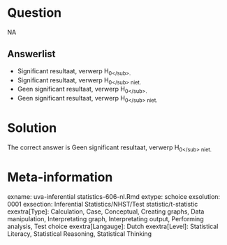Question
========

NA

Answerlist
----------
* Significant resultaat, verwerp H<sub>0<\/sub>.
* Significant resultaat, verwerp H<sub>0<\/sub> niet.
* Geen significant resultaat, verwerp H<sub>0<\/sub>.
* Geen significant resultaat, verwerp H<sub>0<\/sub> niet.

Solution
========

The correct answer is  Geen significant resultaat, verwerp H<sub>0<\/sub> niet. 

Meta-information
================
exname: uva-inferential statistics-606-nl.Rmd 
extype: schoice 
exsolution: 0001 
exsection: Inferential Statistics/NHST/Test statistic/t-statistic
exextra[Type]: Calculation, Case, Conceptual, Creating graphs, Data manipulation, Interpretating graph, Interpretating output, Performing analysis, Test choice 
exextra[Langauge]: Dutch 
exextra[Level]: Statistical Literacy, Statistical Reasoning, Statistical Thinking 
